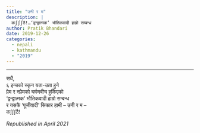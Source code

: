 ```yaml
---
title: "उनी र म"
description: |
  कʃʃʃठै!…‘द्वन्द्वात्मक’ भौतिकवादी हाम्रो सम्बन्ध
author: Pratik Bhandari
date: 2019-12-26
categories:
  - nepali
  - kathmandu
  - "2019"
---
```


<!-- Oh, so some links brought you here. Cool.\ -->

***

सधैं,
\
६ इन्चको स्कृन यता-उता हुने
\
प्रेम र नप्रेमको घर्षणबीच हुर्किएको
\
'द्वन्द्वात्मक' भौतिकवादी हाम्रो सम्बन्ध
\
र यसकै 'पूजीवादी' सिकार हामी -- उनी र म --
\
कʃʃʃठै!

_Republished in April 2021_
